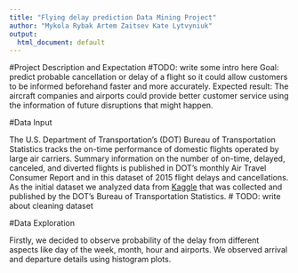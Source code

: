 ```yaml
---
title: "Flying delay prediction Data Mining Project"
author: "Mykola Rybak Artem Zaitsev Kate Lytvyniuk"
output:
  html_document: default
---
```


#Project Description and Expectation
#TODO: write some intro here
Goal: predict probable cancellation or delay of a flight so it could allow customers to be informed beforehand faster and more accurately.
Expected result: The aircraft companies and airports could provide better customer service using the information of future disruptions that might happen.

#Data Input
  
  The U.S. Department of Transportation's (DOT) Bureau of Transportation Statistics tracks the on-time performance of domestic flights operated by large air carriers. Summary information on the number of on-time, delayed, canceled, and diverted flights is published in DOT's monthly Air Travel Consumer Report and in this dataset of 2015 flight delays and cancellations.
  As the initial dataset we analyzed data from <a href="https://www.kaggle.com/usdot/flight-delays">Kaggle</a> that was collected and published by the DOT's Bureau of Transportation Statistics.
# TODO: write about cleaning dataset

#Data Exploration

Firstly, we decided to observe probability of the delay from different aspects like day of the week, month, hour and airports. We observed arrival and departure details using histogram plots.

